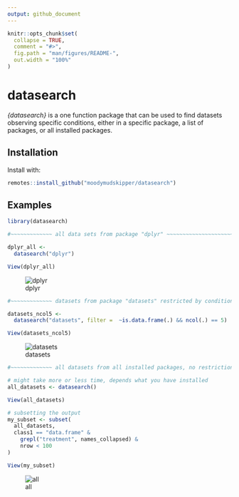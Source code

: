 ```yaml
---
output: github_document
---
```


<!-- README.md is generated from README.Rmd. Please edit that file -->

```r
knitr::opts_chunk$set(
  collapse = TRUE,
  comment = "#>",
  fig.path = "man/figures/README-",
  out.width = "100%"
)
```

# datasearch

*{datasearch}* is a one function package that can be used to find datasets 
observing specific conditions, either in a specific package, 
a list of packages, or all installed packages.

## Installation

Install with:

``` r
remotes::install_github("moodymudskipper/datasearch")
```

## Examples

```r
library(datasearch)

#~~~~~~~~~~~~~ all data sets from package "dplyr" ~~~~~~~~~~~~~~~~~~~~~~~~~~~~~~

dplyr_all <-
  datasearch("dplyr")

View(dplyr_all)
```

![dplyr](inst/images/datasearch1.gif)

```r
#~~~~~~~~~~~~~ datasets from package "datasets" restricted by condition ~~~~~~~~

datasets_ncol5 <-
  datasearch("datasets", filter =  ~is.data.frame(.) && ncol(.) == 5)

View(datasets_ncol5)
```

![datasets](inst/images/datasearch2.gif)

```r
#~~~~~~~~~~~~~ all datasets from all installed packages, no restriction ~~~~~~~~

# might take more or less time, depends what you have installed
all_datasets <- datasearch()

View(all_datasets)

# subsetting the output
my_subset <- subset(
  all_datasets, 
  class1 == "data.frame" &
    grepl("treatment", names_collapsed) &
    nrow < 100
)

View(my_subset)
```

![all](inst/images/datasearch3.gif)
